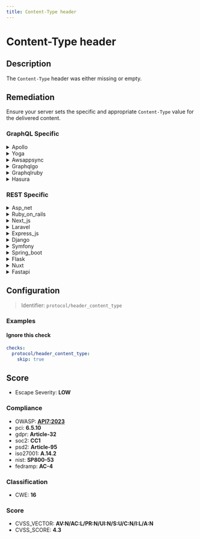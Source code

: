 ```yaml
---
title: Content-Type header
---
```


# Content-Type header

## Description

The `Content-Type` header was either missing or empty.


## Remediation

Ensure your server sets the specific and appropriate `Content-Type` value for the delivered content.



### GraphQL Specific

<details>
    <summary>Apollo</summary>

Ensure that the Apollo server framework is configured to include the 'Content-Type' header with the appropriate media type (e.g., 'application/json' for JSON responses) in all responses. This can typically be achieved by setting up middleware that sets the header or by configuring the response object directly within your resolver functions.

</details>

<details>
    <summary>Yoga</summary>

Ensure that the Yoga framework engine properly sets the 'Content-Type' header to the appropriate media type (e.g., 'application/json' for JSON responses) for all responses. This can help mitigate issues such as MIME type confusion attacks. Additionally, validate and sanitize all input to prevent content sniffing and other injection attacks.

</details>

<details>
    <summary>Awsappsync</summary>

Ensure that the 'Content-Type' header is set to 'application/json' for all JSON-based HTTP responses to prevent MIME type confusion attacks. In AWS AppSync, configure the response mapping template to set the 'Content-Type' header appropriately for the returned content.

</details>

<details>
    <summary>Graphqlgo</summary>

Ensure that the Content-Type header is set to 'application/json' for all GraphQL requests to properly interpret the incoming queries.

</details>

<details>
    <summary>Graphqlruby</summary>

Ensure that the Content-Type header is set to 'application/json' for all GraphQL requests to prevent content sniffing and reduce the risk of CSRF attacks. In the GraphQL Ruby framework, you can enforce this by using a before_action callback in your controller to check the Content-Type of incoming requests or by using a middleware that asserts the correct Content-Type header.

</details>

<details>
    <summary>Hasura</summary>

Ensure that the Content-Type header is set correctly for all responses. For Hasura GraphQL engine, configure the server to use 'application/json' as the Content-Type for JSON responses and 'application/graphql' for GraphQL responses. This can help prevent MIME type confusion and potential security issues.

</details>


### REST Specific

<details>
    <summary>Asp_net</summary>

Ensure that all responses from the ASP.NET application explicitly set the 'Content-Type' header to the appropriate MIME type. For example, use 'Response.ContentType = "application/json";' when returning JSON data.

</details>

<details>
    <summary>Ruby_on_rails</summary>

Ensure that your Ruby on Rails application explicitly sets the 'Content-Type' header for each response. Use the 'respond_to' block or 'render' method to set the correct 'Content-Type'. For example, use 'render json: @object, content_type: 'application/json'' for JSON responses.

</details>

<details>
    <summary>Next_js</summary>

Ensure that all server-side responses include a proper `Content-Type` header. In Next.js, you can set headers by using the `res.setHeader` method in API routes or server-side functions. For example, to set the `Content-Type` for a JSON response, use `res.setHeader('Content-Type', 'application/json')` before sending the response.

</details>

<details>
    <summary>Laravel</summary>

In Laravel, ensure that responses from the server explicitly set the 'Content-Type' header to the appropriate MIME type. For JSON responses, use the 'response()->json()' method, which automatically sets the 'Content-Type' header to 'application/json'. For other content types, use the 'header()' method on the response object to set the 'Content-Type' correctly. For example, for HTML content, you can use 'response($content)->header('Content-Type', 'text/html')'. Always validate and sanitize input data to prevent content sniffing attacks.

</details>

<details>
    <summary>Express_js</summary>

Ensure that all responses from the Express.js application explicitly set the 'Content-Type' header to the appropriate MIME type. For JSON responses, use 'res.type('application/json')' before sending the response to correctly set the header.

</details>

<details>
    <summary>Django</summary>

Ensure that all responses from the Django application explicitly set the 'Content-Type' header. Use the 'HttpResponse' object's 'content_type' argument to set the appropriate MIME type, such as 'application/json' for JSON responses, or 'text/html' for HTML responses.

</details>

<details>
    <summary>Symfony</summary>

In Symfony, ensure that the response object sets the 'Content-Type' header to the appropriate MIME type before returning it. For example, use '	extbackslash Symfony	extbackslash Component	extbackslash HttpFoundation	extbackslash Response' to set the header: '	extdollar response->headers->set('Content-Type', 'application/json');' if you are returning JSON data.

</details>

<details>
    <summary>Spring_boot</summary>

Ensure that all responses from the Spring Boot application explicitly set the 'Content-Type' header. This can be achieved by configuring the HttpMessageConverters or by using the '@ResponseBody' annotation on controller methods to automatically set the header based on the returned object type. For any manual response setting, use 'HttpServletResponse.setContentType()' to specify the correct MIME type.

</details>

<details>
    <summary>Flask</summary>

Ensure that all responses from the Flask application explicitly set the 'Content-Type' header to the appropriate MIME type. For example, use 'response.content_type = 'application/json'' for JSON responses.

</details>

<details>
    <summary>Nuxt</summary>

Ensure that all server responses include a proper 'Content-Type' header. In Nuxt.js, you can set headers using the 'nuxt.config.js' file or within your API routes. For example, use 'res.setHeader('Content-Type', 'application/json')' for JSON responses.

</details>

<details>
    <summary>Fastapi</summary>

Ensure that all responses from FastAPI endpoints explicitly set the `Content-Type` header to the appropriate MIME type. For JSON responses, use `Response(content, media_type='application/json')` or utilize FastAPI's automatic JSON response conversion by returning Python dictionaries or Pydantic models.

</details>

## Configuration

> Identifier: `protocol/header_content_type`



### Examples



#### Ignore this check

```yaml
checks:
  protocol/header_content_type:
    skip: true
```




## Score

- Escape Severity: **<span className="low-severity">LOW</span>**

### Compliance

- OWASP: **[API7:2023](https://github.com/OWASP/API-Security/blob/master/editions/2023/en/0xa7-server-side-request-forgery.md)**
- pci: **6.5.10**
- gdpr: **Article-32**
- soc2: **CC1**
- psd2: **Article-95**
- iso27001: **A.14.2**
- nist: **SP800-53**
- fedramp: **AC-4**

### Classification

- CWE: **16**




### Score

- CVSS_VECTOR: **AV:N/AC:L/PR:N/UI:N/S:U/C:N/I:L/A:N**
- CVSS_SCORE: **4.3**

